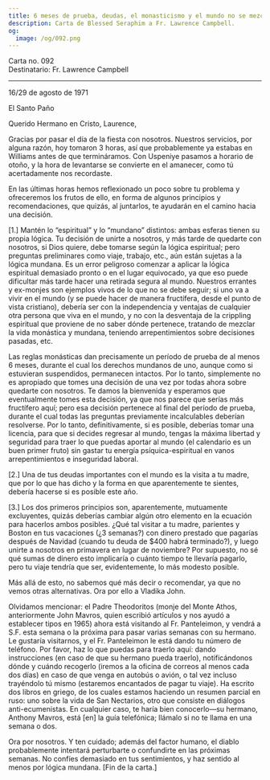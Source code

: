 ```yaml
---
title: 6 meses de prueba, deudas, el monasticismo y el mundo no se mezclan
description: Carta de Blessed Seraphim a Fr. Lawrence Campbell.
og:
  image: /og/092.png
---
```


<div style={{textAlign:'right', fontFamily:'monospace'}}>Carta no. 092</div>
<div style={{textAlign:'left', fontFamily:'monospace'}}>Destinatario: Fr. Lawrence Campbell</div>

---

16/29 de agosto de 1971

El Santo Paño

Querido Hermano en Cristo, Laurence,

Gracias por pasar el día de la fiesta con nosotros. Nuestros servicios, por alguna razón, hoy tomaron 3 horas, así que probablemente ya estabas en Williams antes de que termináramos. Con Uspeniye pasamos a horario de otoño, y la hora de levantarse se convierte en el amanecer, como tú acertadamente nos recordaste.

En las últimas horas hemos reflexionado un poco sobre tu problema y ofreceremos los frutos de ello, en forma de algunos principios y recomendaciones, que quizás, al juntarlos, te ayudarán en el camino hacia una decisión.

[1.] Mantén lo “espiritual” y lo “mundano” distintos: ambas esferas tienen su propia lógica. Tu decisión de unirte a nosotros, y más tarde de quedarte con nosotros, si Dios quiere, debe tomarse según la lógica espiritual; pero preguntas preliminares como viaje, trabajo, etc., aún están sujetas a la lógica mundana. Es un error peligroso comenzar a aplicar la lógica espiritual demasiado pronto o en el lugar equivocado, ya que eso puede dificultar más tarde hacer una retirada segura al mundo. Nuestros errantes y ex-monjes son ejemplos vivos de lo que no se debe seguir; si uno va a vivir en el mundo (y se puede hacer de manera fructífera, desde el punto de vista cristiano), debería ser con la independencia y ventajas de cualquier otra persona que viva en el mundo, y no con la desventaja de la crippling espiritual que proviene de no saber dónde pertenece, tratando de mezclar la vida monástica y mundana, teniendo arrepentimientos sobre decisiones pasadas, etc.

Las reglas monásticas dan precisamente un período de prueba de al menos 6 meses, durante el cual los derechos mundanos de uno, aunque como si estuvieran suspendidos, permanecen intactos. Por lo tanto, simplemente no es apropiado que tomes una decisión de una vez por todas ahora sobre quedarte con nosotros. Te damos la bienvenida y esperamos que eventualmente tomes esta decisión, ya que nos parece que serías más fructífero aquí; pero esa decisión pertenece al final del período de prueba, durante el cual todas las preguntas previamente incalculables deberían resolverse. Por lo tanto, definitivamente, si es posible, deberías tomar una licencia, para que si decides regresar al mundo, tengas la máxima libertad y seguridad para traer lo que puedas aportar al mundo (el calendario es un buen primer fruto) sin gastar tu energía psíquica-espiritual en vanos arrepentimientos e inseguridad laboral.

[2.] Una de tus deudas importantes con el mundo es la visita a tu madre, que por lo que has dicho y la forma en que aparentemente te sientes, debería hacerse si es posible este año.

[3.] Los dos primeros principios son, aparentemente, mutuamente excluyentes, quizás deberías cambiar algún otro elemento en la ecuación para hacerlos ambos posibles. ¿Qué tal visitar a tu madre, parientes y Boston en tus vacaciones (¿3 semanas?) con dinero prestado que pagarías después de Navidad (cuando tu deuda de $400 habrá terminado?), y luego unirte a nosotros en primavera en lugar de noviembre? Por supuesto, no sé qué sumas de dinero esto implicaría o cuánto tiempo te llevaría pagarlo, pero tu viaje tendría que ser, evidentemente, lo más modesto posible.

Más allá de esto, no sabemos qué más decir o recomendar, ya que no vemos otras alternativas. Ora por ello a Vladika John.

Olvidamos mencionar: el Padre Theodoritos (monje del Monte Athos, anteriormente John Mavros, quien escribió artículos y nos ayudó a establecer tipos en 1965) ahora está visitando al Fr. Panteleimon, y vendrá a S.F. esta semana o la próxima para pasar varias semanas con su hermano. Le gustaría visitarnos, y el Fr. Panteleimon le está dando tu número de teléfono. Por favor, haz lo que puedas para traerlo aquí: dando instrucciones (en caso de que su hermano pueda traerlo), notificándonos dónde y cuándo recogerlo (iremos a la oficina de correos al menos cada dos días) en caso de que venga en autobús o avión, o tal vez incluso trayéndolo tú mismo (estaremos encantados de pagar tu viaje). Ha escrito dos libros en griego, de los cuales estamos haciendo un resumen parcial en ruso: uno sobre la vida de San Nectarios, otro que consiste en diálogos anti-ecumenistas. En cualquier caso, te haría bien conocerlo—su hermano, Anthony Mavros, está [en] la guía telefónica; llámalo si no te llama en una semana o dos.

Ora por nosotros. Y ten cuidado; además del factor humano, el diablo probablemente intentará perturbarte o confundirte en las próximas semanas. No confíes demasiado en tus sentimientos, y haz sentido al menos por lógica mundana. [Fin de la carta.]
